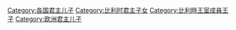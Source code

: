 [[Category:各国君主儿子|Category:各国君主儿子]]
[[Category:比利时君主子女|Category:比利时君主子女]]
[[Category:比利時王室成員王子|Category:比利時王室成員王子]]
[[Category:欧洲君主儿子|Category:欧洲君主儿子]]